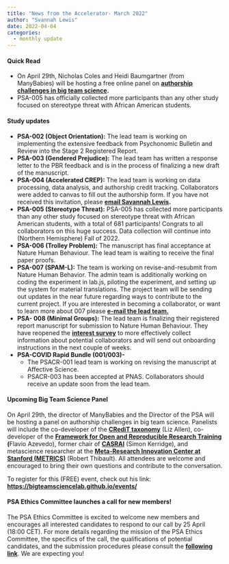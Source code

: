 ```yaml
---
title: "News from the Accelerator- March 2022"
author: "Svannah Lewis"
date: 2022-04-04
categories:
  - monthly update
---
```


#### **Quick Read**

-   On April 29th, Nicholas Coles and Heidi Baumgartner (from
    ManyBabies) will be hosting a free online panel on **[authorship
    challenges in big team
    science](https://bigteamsciencelab.github.io/events/).**
-   PSA-005 has officially collected more participants than any other
    study focused on stereotype threat with African American students.

#### **Study updates**

-   **PSA-002 (Object Orientation):** The lead team is working on
    implementing the extensive feedback from Psychonomic Bulletin and
    Review into the Stage 2 Registered Report.
-   **PSA-003 (Gendered Prejudice):** The lead team has written a
    response letter to the PBR feedback and is in the process of
    finalizing a new draft of the manuscript.
-   **PSA-004 (Accelerated CREP):** The lead team is working on data
    processing, data analysis, and authorship credit tracking.
    Collaborators were added to canvas to fill out the authorship form.
    If you have not received this invitation, please **[email Savannah
    Lewis](mailto:slewis16@ashland.edu).**
-   **PSA-005 (Stereotype Threat):** PSA-005 has collected more
    participants than any other study focused on stereotype threat with
    African American students, with a total of 681 participants!
    Congrats to all collaborators on this huge success. Data collection
    will continue into (Northern Hemisphere) Fall of 2022.
-   **PSA-006 (Trolley Problem):** The manuscript has final acceptance
    at Nature Human Behaviour. The lead team is waiting to receive the
    final paper proofs.
-   **PSA-007 (SPAM-L):** The team is working on revise-and-resubmit
    from Nature Human Behavior. The admin team is additionally working
    on coding the experiment in lab.js, piloting the experiment, and
    setting up the system for material translations. The project team
    will be sending out updates in the near future regarding ways to
    contribute to the current project. If you are interested in becoming
    a collaborator, or want to learn more about 007 please [**e-mail the
    lead team.**](mailto:007spaml@gmail.com)
-   **PSA- 008 (Minimal Groups):** The lead team is finalizing their
    registered report manuscript for submission to Nature Human
    Behaviour. They have reopened the **[interest
    survey](https://forms.gle/AwaCTwSvRcqY1ecf9)** to more effectively
    collect information about potential collaborators and will send out
    onboarding instructions in the next couple of weeks.
-   **PSA-COVID Rapid Bundle (001/003)-**
    -   The PSACR-001 lead team is working on revising the manuscript at
        Affective Science.
    -   PSACR-003 has been accepted at PNAS. Collaborators should
        receive an update soon from the lead team.

#### **Upcoming Big Team Science Panel **

On April 29th, the director of ManyBabies and the Director of the PSA
will be hosting a panel on authorship challenges in big team science.
Panelists will include the co-developer of the [**CRediT
taxonomy**](https://casrai.org/credit/) (Liz Allen), co-developer of the
**[Framework for Open and Reproducible Research
Training](https://forrt.org/publications/) (**Flavio Azevedo), former
chair of **[CASRAI](https://casrai.org/about/)** (Simon Kerridge), and
metascience researcher at the **[Meta-Research Innovation Center at
Stanford (METRICS)](https://metrics.stanford.edu/)** (Robert Thibault).
All attendees are welcome and encouraged to bring their own questions
and contribute to the conversation.

To register for this (FREE) event, check out his link:\
[**https://bigteamsciencelab.github.io/events/**](https://bigteamsciencelab.github.io/events/)

#### **PSA Ethics Committee launches a call for new members!**

The PSA Ethics Committee is excited to welcome new members and
encourages all interested candidates to respond to our call by 25 April
(18:00 CET). For more details regarding the mission of the PSA Ethics
Committee, the specifics of the call, the qualifications of potential
candidates, and the submission procedures please consult the
[**following
link**](https://docs.google.com/document/d/1XsClBJrR6KrucCeYluJqTexRidz7cPI4RSFEVcqc20Y/edit).
We are expecting you!

